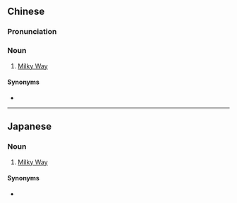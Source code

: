 {{also|天汉}}
==Chinese==
{{zh-forms|s=天汉}}

===Pronunciation===
{{zh-pron
|m=tiānhàn
|cat=n
}}

===Noun===
{{zh-noun}}

# {{lb|zh|literary}} [[Milky Way]]

====Synonyms====
* {{zh-l|銀河}}

----

==Japanese==
{{ja-kanjitab|てん|かん|yomi=o}}

===Noun===
{{ja-noun|てんかん}}

# [[Milky Way]]

====Synonyms====
* {{ja-r|銀河|ぎんが}}